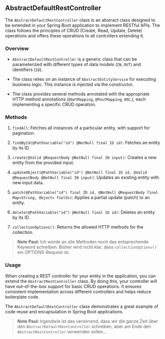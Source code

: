 ## AbstractDefaultRestController

The `AbstractDefaultRestController` class is an abstract class designed to be extended in your Spring Boot application to implement RESTful APIs. The class follows the principles of CRUD (Create, Read, Update, Delete) operations and offers these operations to all controllers extending it.

### Overview

- `AbstractDefaultRestController` is a generic class that can be parameterized with different types of data models (`IN`, `OUT`) and identifiers (`ID`).

- The class relies on an instance of `AbstractEntityService` for executing business logic. This instance is injected via the constructor.

- The class provides several methods annotated with the appropriate HTTP method annotations (`@GetMapping`, `@PostMapping`, etc.), each implementing a specific CRUD operation.

### Methods

1. `findAll`: Fetches all instances of a particular entity, with support for pagination.

1. `findById(@PathVariable("id") @NotNull final ID id)`: Fetches an entity by its ID.

2. `create(@Valid @RequestBody @NotNull final IN input)`: Creates a new entity from the provided input.

3. `updateObject(@PathVariable("id") @NotNull final ID id, @Valid @RequestBody @NotNull final IN input)`: Updates an existing entity with new input data.

4. `patch(@PathVariable("id") final ID id, @NotNull @RequestBody final Map<String, Object> fields)`: Applies a partial update (patch) to an entity.

5. `delete(@PathVariable("id") @NotNull final ID id)`: Deletes an entity by its ID.

6. `collectionOptions()`: Returns the allowed HTTP methods for the collection.

> **Note Paul:** Ich würde an alle Methoden noch das entsprechende Keyword schreiben. Bisher wird nicht klar, dass `collectionOptions()` ein OPTIONS-Request ist.

### Usage

When creating a REST controller for your entity in the application, you can extend the `AbstractRestController` class. By doing this, your controller will have out-of-the-box support for basic CRUD operations. It ensures consistent implementation across different controllers and helps reduce boilerplate code.

The `AbstractDefaultRestController` class demonstrates a great example of code reuse and encapsulation in Spring Boot applications.

> **Note Paul:** Irgendwie ist das verwirrend, dass wir die ganze Zeit über den `AbstractDefaultRestController` schreiben, aber am Ende den `AbstractRestController` verwenden sollen...
